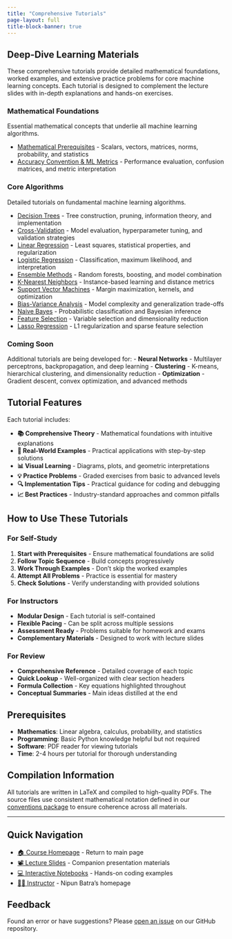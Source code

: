 ```yaml
---
title: "Comprehensive Tutorials"
page-layout: full
title-block-banner: true
---
```


## Deep-Dive Learning Materials

These comprehensive tutorials provide detailed mathematical foundations, worked examples, and extensive practice problems for core machine learning concepts. Each tutorial is designed to complement the lecture slides with in-depth explanations and hands-on exercises.

### Mathematical Foundations
Essential mathematical concepts that underlie all machine learning algorithms.

- [Mathematical Prerequisites](basics/tutorials/mathematical-prerequisites.pdf) - Scalars, vectors, matrices, norms, probability, and statistics
- [Accuracy Convention & ML Metrics](basics/tutorials/accuracy-convention.pdf) - Performance evaluation, confusion matrices, and metric interpretation

### Core Algorithms
Detailed tutorials on fundamental machine learning algorithms.

- [Decision Trees](basics/tutorials/decision-trees.pdf) - Tree construction, pruning, information theory, and implementation
- [Cross-Validation](supervised/tutorials/cross-validation.pdf) - Model evaluation, hyperparameter tuning, and validation strategies
- [Linear Regression](supervised/tutorials/linear-regression.pdf) - Least squares, statistical properties, and regularization
- [Logistic Regression](supervised/tutorials/logistic-regression.pdf) - Classification, maximum likelihood, and interpretation
- [Ensemble Methods](supervised/tutorials/ensemble-methods.pdf) - Random forests, boosting, and model combination
- [K-Nearest Neighbors](supervised/tutorials/knn.pdf) - Instance-based learning and distance metrics
- [Support Vector Machines](supervised/tutorials/svm.pdf) - Margin maximization, kernels, and optimization
- [Bias-Variance Analysis](supervised/tutorials/bias-variance.pdf) - Model complexity and generalization trade-offs
- [Naive Bayes](supervised/tutorials/naive-bayes.pdf) - Probabilistic classification and Bayesian inference
- [Feature Selection](supervised/tutorials/feature-selection.pdf) - Variable selection and dimensionality reduction
- [Lasso Regression](supervised/tutorials/lasso-regression.pdf) - L1 regularization and sparse feature selection

### Coming Soon
Additional tutorials are being developed for:
- **Neural Networks** - Multilayer perceptrons, backpropagation, and deep learning
- **Clustering** - K-means, hierarchical clustering, and dimensionality reduction
- **Optimization** - Gradient descent, convex optimization, and advanced methods

## Tutorial Features

Each tutorial includes:

- **📚 Comprehensive Theory** - Mathematical foundations with intuitive explanations
- **🎯 Real-World Examples** - Practical applications with step-by-step solutions
- **📊 Visual Learning** - Diagrams, plots, and geometric interpretations
- **💡 Practice Problems** - Graded exercises from basic to advanced levels
- **🔍 Implementation Tips** - Practical guidance for coding and debugging
- **📈 Best Practices** - Industry-standard approaches and common pitfalls

## How to Use These Tutorials

### For Self-Study
1. **Start with Prerequisites** - Ensure mathematical foundations are solid
2. **Follow Topic Sequence** - Build concepts progressively
3. **Work Through Examples** - Don't skip the worked examples
4. **Attempt All Problems** - Practice is essential for mastery
5. **Check Solutions** - Verify understanding with provided solutions

### For Instructors
- **Modular Design** - Each tutorial is self-contained
- **Flexible Pacing** - Can be split across multiple sessions
- **Assessment Ready** - Problems suitable for homework and exams
- **Complementary Materials** - Designed to work with lecture slides

### For Review
- **Comprehensive Reference** - Detailed coverage of each topic
- **Quick Lookup** - Well-organized with clear section headers
- **Formula Collection** - Key equations highlighted throughout
- **Conceptual Summaries** - Main ideas distilled at the end

## Prerequisites

- **Mathematics**: Linear algebra, calculus, probability, and statistics
- **Programming**: Basic Python knowledge helpful but not required
- **Software**: PDF reader for viewing tutorials
- **Time**: 2-4 hours per tutorial for thorough understanding

## Compilation Information

All tutorials are written in LaTeX and compiled to high-quality PDFs. The source files use consistent mathematical notation defined in our [conventions package](shared/styles/conventions.sty) to ensure coherence across all materials.

---

## Quick Navigation

- [🏠 Course Homepage](index.qmd) - Return to main page
- [📽️ Lecture Slides](slides.qmd) - Companion presentation materials
- [💻 Interactive Notebooks](notebooks.qmd) - Hands-on coding examples
- [👨‍🏫 Instructor](https://nipunbatra.github.io) - Nipun Batra's homepage

## Feedback

Found an error or have suggestions? Please [open an issue](https://github.com/nipunbatra/ml-teaching/issues) on our GitHub repository.